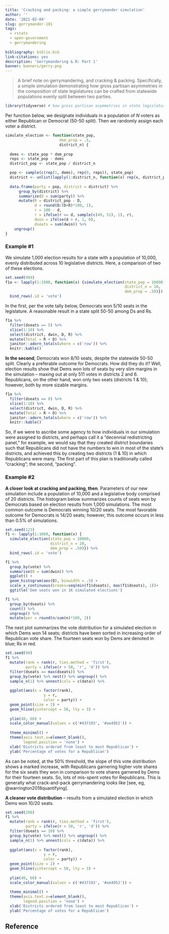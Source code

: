 ```yaml
---
title: 'Cracking and packing: a simple gerrymander simulation'
author: ''
date: '2021-02-04'
slug: gerrymander-101
tags: 
  - rstats
  - open-government
  - gerrymandering
    
bibliography: biblio.bib
link-citations: yes
description: 'Gerrymandering & R: Part 1'
banner: banners/gerry.png
---
```


> A brief note on gerrymandering, and cracking & packing. Specifically, a simple simulation demonstrating how gross partisan asymmetries in the composition of state legislatures can be crafted from statewide populations evenly split between two parties.  

```r
library(tidyverse) # how gross partisan asymmetries in state legislatures can be crafted from perfectly symmetrical statewide populations.  
```


Per function below, we designate individuals in a population of *N* voters as either Republican or Democrat (50-50 split).  Then we randomly assign each voter a district. 

```r
simulate_election <- function(state_pop, 
                        dem_prop = .5,
                        district_n) {
  
  dems <- state_pop * dem_prop
  reps <- state_pop - dems
  district_pop <- state_pop / district_n

  pop <- sample(c(rep(1, dems), rep(0, reps)), state_pop)
  district <- unlist(lapply(1:district_n, function(x) rep(x, district_pop)))
    
  data.frame(party = pop, district = district) %>%
      group_by(district) %>% 
      summarize(D = sum(party)) %>%
      mutate(R = district_pop - D,
             d = round(D/(D+R)*100, 1),
             r = 100 - d,
             r = ifelse(r == d, sample(c(49, 51), 1), r),
             dwin = ifelse(d > r, 1, 0),
             dseats = sum(dwin)) %>%
    ungroup()
}
```




### Example #1

We simulate 1,000 election results for a state with a population of 10,000, evenly distributed across 10 legislative districts. Here, a comparison of two of these elections.  

```r
set.seed(999)
f1a <- lapply(1:1000, function(x) {simulate_election(state_pop = 10000,
                                                     district_n = 10,
                                                     dem_prop = .50)}) %>%
  bind_rows(.id = 'vote') 
```



In the first, per the vote tally below, Democrats won 5/10 seats in the legislature.  A reasonable result in a state split 50-50 among Ds and Rs.

```r
f1a %>% 
  filter(dseats == 5) %>% 
  slice(1:10) %>%
  select(district, dwin, D, R) %>%
  mutate(Total = R + D) %>%
  janitor::adorn_totals(where = c('row')) %>%
  knitr::kable()
```



**In the second**, Democrats won 8/10 seats, despite the statewide 50-50 split.  Clearly a preferable outcome for Democrats.  How did they do it?  Well, election results show that Dems won lots of seats by very slim margins in the simulation -- maxing out at only 511 votes in districts 2 and 6.  Republicans, on the other hand, won only two seats (districts 1 & 10); however, both by more sizable margins.  

```r
f1a %>% 
  filter(dseats == 8) %>% 
  slice(1:10) %>%
  select(district, dwin, D, R) %>%
  mutate(Total = R + D) %>%
  janitor::adorn_totals(where = c('row')) %>%
  knitr::kable()
```


So, if we were to ascribe some agency to how individuals in our simulation were assigned to districts, and perhaps call it a "decennial redistricting panel," for example, we would say that they created district boundaries such that Republicans did not have the numbers to win in most of the state's districts, and achieved this by creating two districts (1 & 10) in which Republicans were many.  The first part of this plan is traditionally called "cracking"; the second, "packing".



### Example #2

**A closer look at cracking and packing, then**.  Parameters of our new simulation include a population of 10,000 and a legislative body comprised of 20 districts.  The histogram below summarizes counts of seats won by Democrats based on election results from 1,000 simulations.  The most common outcome is Democrats winning 10/20 seats.  The most favorable outcome for Democrats is 14/20 seats; however, this outcome occurs in less than 0.5% of simulations.

```r
set.seed(123)
f1 <- lapply(1:1000, function(x) {
  simulate_election(state_pop = 10000,
                    district_n = 20,
                    dem_prop = .50)}) %>%
  bind_rows(.id = 'vote')

f1 %>% 
  group_by(vote) %>% 
  summarise(D = sum(dwin)) %>%
  ggplot() +
  geom_histogram(aes(D), binwidth = .5) +
  scale_x_continuous(breaks=seq(min(f1$dseats), max(f1$dseats), 1))+
  ggtitle('Dem seats won in 1K simulated elections')
```



```r
f1 %>% 
  group_by(dseats) %>%
  count() %>%
  ungroup() %>%
  mutate(per = round(n/sum(n)*100, 2))
```


The next plot summarizes the vote distribution for a simulated election in which Dems won 14 seats; districts have been sorted in increasing order of Republican vote share.  The fourteen seats won by Dems are denoted in blue; Rs in red.  

```r
set.seed(99)
f1 %>%
  mutate(rank = rank(r, ties.method = 'first'),
         party = ifelse(r > 50, 'r', 'd')) %>%
  filter(dseats == max(dseats)) %>%
  group_by(vote) %>% nest() %>% ungroup() %>%
  sample_n(1) %>% unnest(cols = c(data)) %>%
  
  ggplot(aes(x = factor(rank), 
                 y = r,
                 color = party)) + 
  geom_point(size = 2) +
  geom_hline(yintercept = 50, lty = 3) +
 
  ylim(40, 60) +
  scale_color_manual(values = c('#437193', '#ae4952')) +
  
  theme_minimal() +
  theme(axis.text.x=element_blank(),
        legend.position = 'none') +
  xlab('Districts ordered from least to most Republican') +
  ylab('Percentage of votes for a Republican') 
```


As can be noted, at the 50% threshold, the slope of this vote distribution shows a marked increase, with Republicans garnering higher vote shares for the six seats they won in comparison to vote shares garnered by Dems for their fourteen seats. So, lots of mis-spent votes for Republicans.  This is generally what crack-and-pack gerrymandering looks like [see, eg, @warrington2018quantifying].   


**A cleaner vote distribution** -- results from a simulated election in which Dems won 10/20 seats.

```r
set.seed(298)
f1 %>%
  mutate(rank = rank(r, ties.method = 'first'),
         party = ifelse(r > 50, 'r', 'd')) %>%
  filter(dseats == 10) %>%
  group_by(vote) %>% nest() %>% ungroup() %>%
  sample_n(1) %>% unnest(cols = c(data)) %>%
  
  ggplot(aes(x = factor(rank), 
                 y = r,
                 color = party)) + 
  geom_point(size = 2) +
  geom_hline(yintercept = 50, lty = 3) +
 
  ylim(40, 60) +
  scale_color_manual(values = c('#437193', '#ae4952')) +
  
  theme_minimal() +
  theme(axis.text.x=element_blank(),
        legend.position = 'none') +
  xlab('Districts ordered from least to most Republican') +
  ylab('Percentage of votes for a Republican') 
```

## Reference
